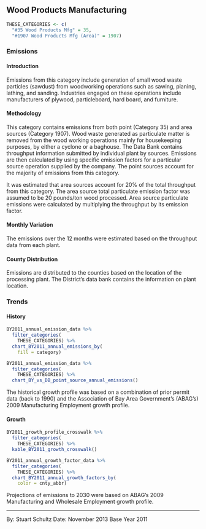 ## Wood Products Manufacturing {#indcom-mfg-wood}

```r
THESE_CATEGORIES <- c(
  "#35 Wood Products Mfg" = 35,
  "#1907 Wood Products Mfg (Area)" = 1907)
```

### Emissions

#### Introduction {-}

Emissions from this category include generation of small wood waste particles (sawdust) from woodworking operations such as sawing, planing, lathing, and sanding. Industries engaged on these operations include manufacturers of plywood, particleboard, hard board, and furniture.

#### Methodology {-}

This category contains emissions from both point (Category 35) and area sources (Category 1907). Wood waste generated as particulate matter is removed from the wood working operations mainly for housekeeping purposes, by either a cyclone or a baghouse. The Data Bank contains throughput information submitted by individual plant by sources. Emissions are then calculated by using specific emission factors for a particular source operation supplied by the company. The point sources account for the majority of emissions from this category.

It was estimated that area sources account for 20% of the total throughput from this category. The area source total particulate emission factor was assumed to be 20 pounds/ton wood processed. Area source particulate emissions were calculated by multiplying the throughput by its emission factor.

#### Monthly Variation

The emissions over the 12 months were estimated based on the throughput data from each plant.

#### County Distribution

Emissions are distributed to the counties based on the location of the processing plant. The District’s data bank contains the information on plant location.

### Trends

#### History {-}

```r
BY2011_annual_emission_data %>%
  filter_categories(
    THESE_CATEGORIES) %>%
  chart_BY2011_annual_emissions_by(
    fill = category) 
```

```r
BY2011_annual_emission_data %>%
  filter_categories(
    THESE_CATEGORIES) %>%
  chart_BY_vs_DB_point_source_annual_emissions()
```

The historical growth profile was based on a combination of prior permit data (back to 1990) and the Association of Bay Area Government’s (ABAG’s) 2009 Manufacturing Employment growth profile.

#### Growth {-}

```r
BY2011_growth_profile_crosswalk %>%
  filter_categories(
    THESE_CATEGORIES) %>%
  kable_BY2011_growth_crosswalk()
```

```r
BY2011_annual_growth_factor_data %>%
  filter_categories(
    THESE_CATEGORIES) %>%
  chart_BY2011_annual_growth_factors_by(
    color = cnty_abbr) 
```

Projections of emissions to 2030 were based on ABAG’s 2009 Manufacturing and Wholesale Employment growth profile.

***

By: Stuart Schultz 
Date: November 2013 
Base Year 2011
